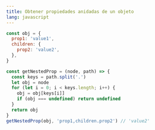 ```yaml
---
title: Obtener propiedades anidadas de un objeto
lang: javascript
---
```


```js
const obj = {
  prop1: 'value1',
  children: {
    prop2: 'value2',
  },
}

const getNestedProp = (node, path) => {
  const keys = path.split('.')
  let obj = node
  for (let i = 0; i < keys.length; i++) {
    obj = obj[keys[i]]
    if (obj === undefined) return undefined
  }
  return obj
}
getNestedProp(obj, 'prop1,children.prop2') // 'value2'
```
